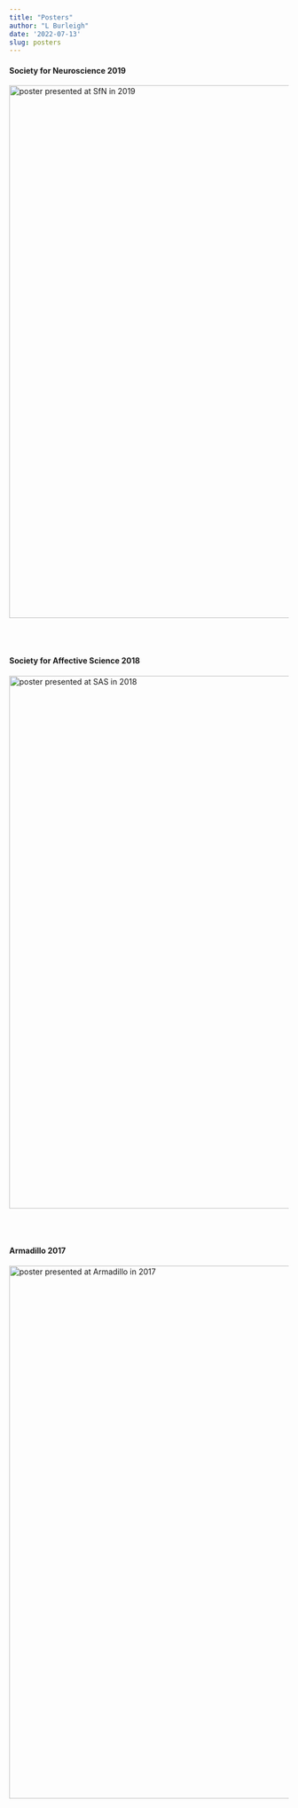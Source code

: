 ```yaml
---
title: "Posters"
author: "L Burleigh"
date: '2022-07-13'
slug: posters
---
```


<h4>
Society for Neuroscience 2019
</h4>
<img src="/personal-research/SfN_2019.jpg" alt="poster presented at SfN in 2019" width="960" />


<br />
<br />


<h4>
Society for Affective Science 2018
</h4>
<img src="/personal-research/SAS_2018.jpg" alt="poster presented at SAS in 2018" width="960" />


<br />
<br />


<h4>
Armadillo 2017
</h4>
<img src="/personal-research/Armadillo_2017.jpg" alt="poster presented at Armadillo in 2017" width="960" />
